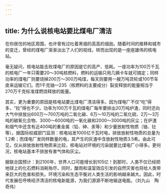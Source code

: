 ```yaml
---
---
---
```

title: 为什么说核电站要比煤电厂清洁
---




在你居住的地区周围，也许曾有过吐着黑烟的高高的烟囱。随着时间的推移和城市的变迁，曾经的煤电厂渐渐淡出了人们的视线，转而出现的是一座座雄伟的核电站。

毫无疑问，核电站能击败煤电厂的原因是它的高产、低耗。一座功率为100万千瓦的核电厂一年只需要20～30吨核燃料，燃料的运输只用几辆卡车就可搞定；同样功率的煤电厂则要烧掉200万～300万吨煤，每天则要用一艘万吨货轮或100节车皮来运输它们。而1千克铀—235（核燃料的主要成分）裂变释放的能量相当于270万千克标准煤燃烧释放的能量。



其实，更为重要的原因是核电站要比煤电厂清洁得多。因为煤电厂不仅“吃”得多，“拉”得也不少。功率为100万千瓦的煤电厂每年要排出20万吨炉渣，同时还向大气中排放出600万～700万吨的二氧化碳、6万～10万吨的二氧化硫、2万～3万吨的碳氧化合物、3000～6000吨的一氧化碳和2000～3000吨的灰尘；在炉渣和烟气中还含有近400吨的重金属（铅、砷、汞等）和少量放射性物质（铀、钍等）。据国际权威部门监测：核电站发1000亿千瓦时电，排放放射性物质的总量为1.2希；而煤电厂发同样数量的电，其产生的灰渣中含放射性物质3.5希。由此可见，仅从排放放射性物质来比较，核电站对环境的污染就要比煤电厂小得多。更何况，核电站基本不排放有害气体和灰尘。



据联合国预计：到2100年，世界人口可能增长到105亿！到那时，人类不仅已经把地球上的化石燃料消耗殆尽，同时，酸雨和温室效应引发的自然灾害也将给人类带来巨大的危害和损失。环境污染和生态平衡对人类生活的影响越来越大。因此，时代发展在呼唤经济清洁的核电新能源，为我们源源不断地输送电能。（刘九山　陶奇伟）
